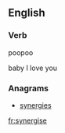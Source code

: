 ==English==

===Verb===
poopoo

baby I love you

===Anagrams===
* [[synergies#English|synergies]]

[[fr:synergise]]